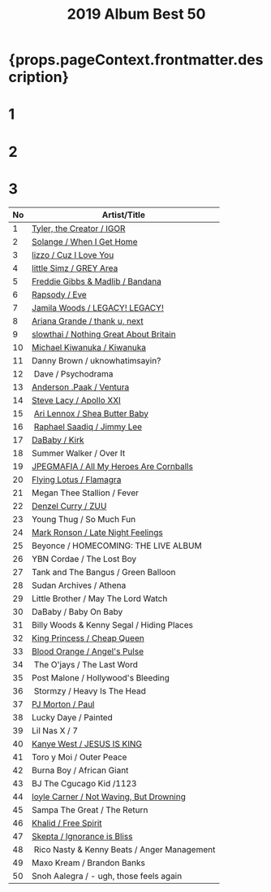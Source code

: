 ﻿---
title: 2019 Album Best 50
tabs: ['2019', '2018']
description: 2019 Black Music Album Best 50 by planet.ky
---


<h1> {props.pageContext.frontmatter.description} </h1>

<Row>

<Column colMd={3} colLg={3} noGutterMdLeft>
<h1>1</h1>
<Review1 />
</Column>
<Column colMd={3} colLg={3} noGutterMdLeft>
<h1>2</h1>
<Review2 /> 
</Column>
<Column colMd={3} colLg={3} noGutterMdLeft>
<h1>3</h1>
<Review3 /> 
</Column>

</Row>

| No | Artist/Title                                                                    | 
| -- | ------------------------------------------------------------------------------- | 
| 1  | [Tyler, the Creator / IGOR](/review/tyler4L/)                                   |  
| 2  | [Solange / When I Get Home](/review/soange4L/)                                  | 
| 3  | [lizzo / Cuz I Love You](review/lizz1L/)                                        |
| 4  | [little Simz / GREY Area](/review/littlesimz1L/)                                |
| 5  | [Freddie Gibbs &amp; Madlib / Bandana](/review/fgibsandmadlib2L/)               |
| 6  | [Rapsody / Eve](/review/rapsody2L/)                                             |
| 7  | [Jamila Woods / LEGACY! LEGACY!](/review/jamilawoods2L)                         |
| 8  | [Ariana Grande / thank u, next](/review/arianagrande5L/)                        |
| 9  | [slowthai / Nothing Great About Britain](/review/jpegmafia1L/)                  |
| 10 | [Michael Kiwanuka / Kiwanuka](/review/mkiwanuka3L/)                             |
| 11 | Danny Brown / uknowhatimsayin?                                                  |                
| 12 | Dave / Psychodrama                                                              |
| 13 | [Anderson .Paak / Ventura](http://planetky.com/andersonpaak4.htm)               |
| 14 | [Steve Lacy / Apollo XXI](/review/stevelacy1L)                                  |
| 15 | [Ari Lennox / Shea Butter Baby](/review/arilennox1L)                            |
| 16 | [Raphael Saadiq / Jimmy Lee](http://planetky.com/rsaadiq6.htm)                  |
| 17 | [DaBaby / Kirk](review/dababy1/)                                                |
| 18 | Summer Walker / Over It                                                         |
| 19 | [JPEGMAFIA / All My Heroes Are Cornballs](/review/jpegmafia1L/)                 |
| 20 | [Flying Lotus / Flamagra](http://planetky.com/flyinglotus3.htm)                 |
| 21 | Megan Thee Stallion / Fever                                                     |
| 22 | [Denzel Curry / ZUU](http://planetky.com/denzelcurry1.htm)                      |
| 23 | Young Thug / So Much Fun                                                        |
| 24 | [Mark Ronson / Late Night Feelings](http://planetky.com/markronson2.htm)        |
| 25 | Beyonce / HOMECOMING: THE LIVE ALBUM                                            |
| 26 | YBN Cordae / The Lost Boy                                                       |
| 27 | Tank and The Bangus / Green Balloon                                             |
| 28 | Sudan Archives / Athena                                                         |
| 29 | Little Brother / May The Lord Watch                                             |
| 30 | DaBaby / Baby On Baby                                                           |
| 31 | Billy Woods &amp; Kenny Segal / Hiding Places                                   |
| 32 | [King Princess / Cheap Queen](/review/kingprincess1L/)                          |
| 33 | [Blood Orange / Angel's Pulse](http://planetky.com/bloodorange4.htm)            |
| 34 | The O'jays / The Last Word                                                      |
| 35 | Post Malone / Hollywood's Bleeding                                              |
| 36 | Stormzy / Heavy Is The Head                                                     |
| 37 | [PJ Morton / Paul](http://planetky.com/pjmorton1.htm)                           |
| 38 | Lucky Daye / Painted                                                            |
| 39 | Lil Nas X / 7                                                                   |
| 40 | [Kanye West / JESUS IS KING](http://planetky.com/kanyewest10.htm)               |
| 41 | Toro y Moi / Outer Peace                                                        |
| 42 | Burna Boy / African Giant                                                       |
| 43 | BJ The Cgucago Kid /1123                                                        |
| 44 | [loyle Carner / Not Waving, But Drowning](http://planetky.com/loylecarner2.htm) |
| 45 | Sampa The Great / The Return                                                    |
| 46 | [Khalid / Free Spirit](http://planetky.com/khalid2.htm)                         |
| 47 | [Skepta / Ignorance is Bliss](http://planetky.com/skepta1.htm)                  |
| 48 | Rico Nasty &amp; Kenny Beats / Anger Management                                 |
| 49 | Maxo Kream / Brandon Banks                                                      |
| 50 | Snoh Aalegra / - ugh, those feels again                                         |
